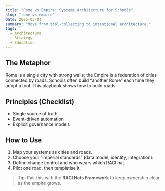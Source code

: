 ```yaml
---
title: "Rome vs Empire: Systems Architecture for Schools"
slug: "rome-vs-empire"
date: 2025-05-01
summary: "Move from tool-collecting to intentional architecture."
tags:
  - Architecture
  - Strategy
  - Education
---
```


## The Metaphor
Rome is a single city with strong walls; the Empire is a federation of cities connected by roads. Schools often build “another Rome” each time they adopt a tool. This playbook shows how to build roads.

## Principles (Checklist)
- Single source of truth  
- Event-driven automation  
- Explicit governance models  

## How to Use
1. Map your systems as cities and roads.  
2. Choose your “imperial standards” (data model, identity, integration).  
3. Define change control and who wears which RACI hat.  
4. Pilot one road, then templatise it.

> Tip: Pair this with the **RACI Hats Framework** to keep ownership clear as the empire grows.
